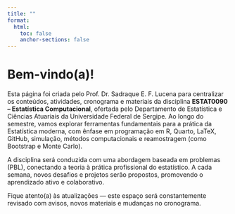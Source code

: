 ```yaml
---
title: ""
format:
  html:
    toc: false
    anchor-sections: false
---
```


# Bem-vindo(a)!

Esta página foi criada pelo Prof. Dr. Sadraque E. F. Lucena para centralizar os conteúdos, atividades, cronograma e materiais da disciplina **ESTAT0090 – Estatística Computacional**, ofertada pelo Departamento de Estatística e Ciências Atuariais da Universidade Federal de Sergipe. Ao longo do semestre, vamos explorar ferramentas fundamentais para a prática da Estatística moderna, com ênfase em programação em R, Quarto, LaTeX, GitHub, simulação, métodos computacionais e reamostragem (como Bootstrap e Monte Carlo).

A disciplina será conduzida com uma abordagem baseada em problemas (PBL), conectando a teoria à prática profissional do estatístico. A cada semana, novos desafios e projetos serão propostos, promovendo o aprendizado ativo e colaborativo.

Fique atento(a) às atualizações — este espaço será constantemente revisado com avisos, novos materiais e mudanças no cronograma.
